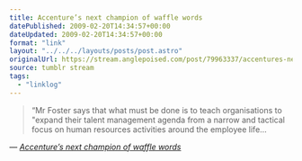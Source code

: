 ```yaml
---
title: Accenture’s next champion of waffle words
datePublished: 2009-02-20T14:34:57+00:00
dateUpdated: 2009-02-20T14:34:57+00:00
format: "link"
layout: "../../../layouts/posts/post.astro"
originalUrl: https://stream.anglepoised.com/post/79963337/accentures-next-champion-of-waffle-words
source: tumblr stream
tags:
  - "linklog"
---
```


> &ldquo;Mr Foster says that what must be done is to teach organisations to "expand their talent management agenda from a narrow and tactical focus on human resources activities around the employee life&hellip;

— <cite>[Accenture&#8217;s next champion of waffle words](http://www.ft.com/cms/s/0/48e4569a-cb56-11dc-97ff-000077b07658.html)</cite>
